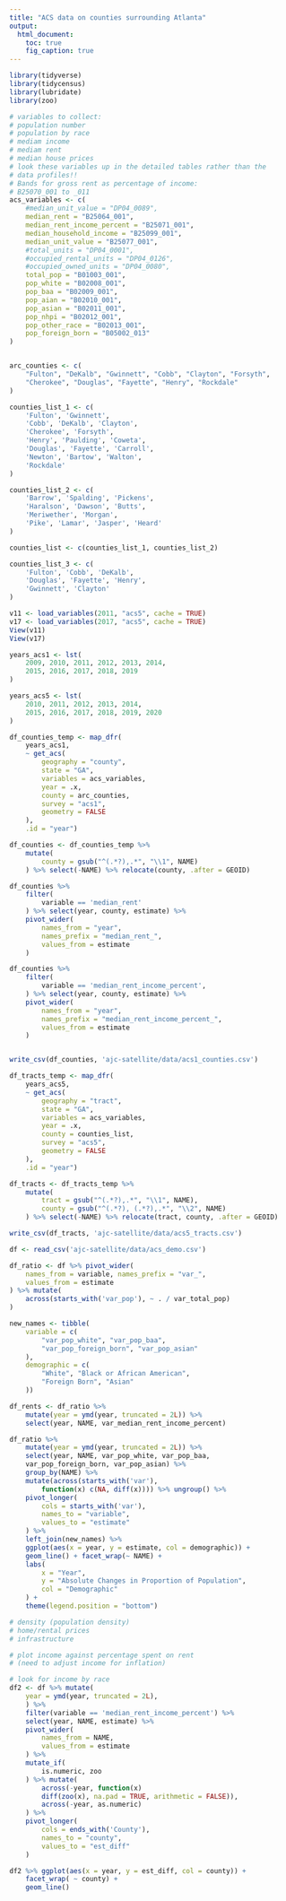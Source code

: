 ```yaml
---
title: "ACS data on counties surrounding Atlanta"
output:
  html_document:
    toc: true
    fig_caption: true
---
```


```r
library(tidyverse)
library(tidycensus)
library(lubridate)
library(zoo)
```

```r
# variables to collect:
# population number
# population by race
# mediam income
# mediam rent
# median house prices
# look these variables up in the detailed tables rather than the
# data profiles!!
# Bands for gross rent as percentage of income:
# B25070_001 to _011
acs_variables <- c(
    #median_unit_value = "DP04_0089",
    median_rent = "B25064_001",
    median_rent_income_percent = "B25071_001",
    median_household_income = "B25099_001",
    median_unit_value = "B25077_001",
    #total_units = "DP04_0001",
    #occupied_rental_units = "DP04_0126",
    #occupied_owned_units = "DP04_0080",
    total_pop = "B01003_001",
    pop_white = "B02008_001",
    pop_baa = "B02009_001",
    pop_aian = "B02010_001",
    pop_asian = "B02011_001",
    pop_nhpi = "B02012_001",
    pop_other_race = "B02013_001",
    pop_foreign_born = "B05002_013"
)


arc_counties <- c(
    "Fulton", "DeKalb", "Gwinnett", "Cobb", "Clayton", "Forsyth",
    "Cherokee", "Douglas", "Fayette", "Henry", "Rockdale"
)

counties_list_1 <- c(
    'Fulton', 'Gwinnett',
    'Cobb', 'DeKalb', 'Clayton',
    'Cherokee', 'Forsyth',
    'Henry', 'Paulding', 'Coweta',
    'Douglas', 'Fayette', 'Carroll',
    'Newton', 'Bartow', 'Walton', 
    'Rockdale'
)

counties_list_2 <- c(
    'Barrow', 'Spalding', 'Pickens', 
    'Haralson', 'Dawson', 'Butts', 
    'Meriwether', 'Morgan',
    'Pike', 'Lamar', 'Jasper', 'Heard'
)

counties_list <- c(counties_list_1, counties_list_2)

counties_list_3 <- c(
    'Fulton', 'Cobb', 'DeKalb', 
    'Douglas', 'Fayette', 'Henry', 
    'Gwinnett', 'Clayton'
)
```

```r
v11 <- load_variables(2011, "acs5", cache = TRUE)
v17 <- load_variables(2017, "acs5", cache = TRUE)
View(v11)
View(v17)
```

```r
years_acs1 <- lst(
    2009, 2010, 2011, 2012, 2013, 2014, 
    2015, 2016, 2017, 2018, 2019
)

years_acs5 <- lst(
    2010, 2011, 2012, 2013, 2014, 
    2015, 2016, 2017, 2018, 2019, 2020
)

df_counties_temp <- map_dfr(
    years_acs1,
    ~ get_acs(
        geography = "county",
        state = "GA",
        variables = acs_variables,
        year = .x,
        county = arc_counties,
        survey = "acs1",
        geometry = FALSE
    ),
    .id = "year")

df_counties <- df_counties_temp %>%
    mutate(
        county = gsub("^(.*?),.*", "\\1", NAME)
    ) %>% select(-NAME) %>% relocate(county, .after = GEOID)

df_counties %>%
    filter(
        variable == 'median_rent'
    ) %>% select(year, county, estimate) %>%
    pivot_wider(
        names_from = "year",
        names_prefix = "median_rent_",
        values_from = estimate
    )

df_counties %>%
    filter(
        variable == 'median_rent_income_percent',
    ) %>% select(year, county, estimate) %>%
    pivot_wider(
        names_from = "year",
        names_prefix = "median_rent_income_percent_",
        values_from = estimate
    )


write_csv(df_counties, 'ajc-satellite/data/acs1_counties.csv')

df_tracts_temp <- map_dfr(
    years_acs5,
    ~ get_acs(
        geography = "tract",
        state = "GA",
        variables = acs_variables,
        year = .x,
        county = counties_list,
        survey = "acs5",
        geometry = FALSE
    ),
    .id = "year")

df_tracts <- df_tracts_temp %>%
    mutate(
        tract = gsub("^(.*?),.*", "\\1", NAME),
        county = gsub("^(.*?), (.*?),.*", "\\2", NAME)
    ) %>% select(-NAME) %>% relocate(tract, county, .after = GEOID)

write_csv(df_tracts, 'ajc-satellite/data/acs5_tracts.csv')
```

```r
df <- read_csv('ajc-satellite/data/acs_demo.csv')
```

```r
df_ratio <- df %>% pivot_wider(
    names_from = variable, names_prefix = "var_",
    values_from = estimate
) %>% mutate(
    across(starts_with('var_pop'), ~ . / var_total_pop)
)

new_names <- tibble(
    variable = c(
        "var_pop_white", "var_pop_baa",
        "var_pop_foreign_born", "var_pop_asian"
    ),
    demographic = c(
        "White", "Black or African American",
        "Foreign Born", "Asian"
    ))

df_rents <- df_ratio %>%
    mutate(year = ymd(year, truncated = 2L)) %>%
    select(year, NAME, var_median_rent_income_percent)

df_ratio %>%
    mutate(year = ymd(year, truncated = 2L)) %>%
    select(year, NAME, var_pop_white, var_pop_baa,
    var_pop_foreign_born, var_pop_asian) %>%
    group_by(NAME) %>%
    mutate(across(starts_with('var'), 
        function(x) c(NA, diff(x)))) %>% ungroup() %>%
    pivot_longer(
        cols = starts_with('var'),
        names_to = "variable",
        values_to = "estimate"
    ) %>%
    left_join(new_names) %>%
    ggplot(aes(x = year, y = estimate, col = demographic)) +
    geom_line() + facet_wrap(~ NAME) +
    labs(
        x = "Year", 
        y = "Absolute Changes in Proportion of Population",
        col = "Demographic"
    ) +
    theme(legend.position = "bottom")
```

```r
# density (population density)
# home/rental prices
# infrastructure

# plot income against percentage spent on rent
# (need to adjust income for inflation)

# look for income by race 
df2 <- df %>% mutate(
    year = ymd(year, truncated = 2L),
    ) %>%
    filter(variable == 'median_rent_income_percent') %>%
    select(year, NAME, estimate) %>%
    pivot_wider(
        names_from = NAME,
        values_from = estimate
    ) %>%
    mutate_if(
        is.numeric, zoo
    ) %>% mutate(
        across(-year, function(x) 
        diff(zoo(x), na.pad = TRUE, arithmetic = FALSE)),
        across(-year, as.numeric)
    ) %>%
    pivot_longer(
        cols = ends_with('County'),
        names_to = "county",
        values_to = "est_diff"
    )

df2 %>% ggplot(aes(x = year, y = est_diff, col = county)) +
    facet_wrap( ~ county) +
    geom_line()
```
